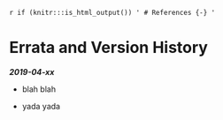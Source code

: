 `r if (knitr:::is_html_output()) '
# References {-}
'`

<div id="refs"></div>

# Errata and Version History {-}

***2019-04-xx***

 * blah blah 

 * yada yada
 
 
